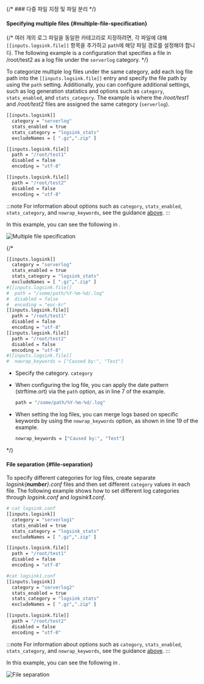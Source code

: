 {/* ### 다중 파일 지정 및 파일 분리  */}

#### Specifying multiple files {#multiple-file-specification}

{/* 여러 개의 로그 파일을 동일한 카테고리로 지정하려면, 각 파일에 대해 `[[inputs.logsink.file]]` 항목을 추가하고 `path`에 해당 파일 경로를 설정해야 합니다. The following example is a configuration that specifies a file in /root/test2 as a log file under the `serverlog` category.  */}

To categorize multiple log files under the same category, add each log file path into the `[[inputs.logsink.file]]` entry and specify the file path by using the `path` setting. Additionally, you can configure additional settings, such as log generation statistics and options such as `category`, `stats_enabled`, and `stats_category`. The example is where the */root/test1* and */root/test2* files are assigned the same category (`serverlog`).

```bash {2,7-15}
[[inputs.logsink]]
  category = "serverlog"
  stats_enabled = true
  stats_category = "logsink_stats"
  excludeNames = [ ".gz",".zip" ]

[[inputs.logsink.file]]
  path = "/root/test1"
  disabled = false
  encoding = "utf-8"

[[inputs.logsink.file]]
  path = "/root/test2"
  disabled = false
  encoding = "utf-8"
```

:::note
For information about options such as `category`, `stats_enabled`, `stats_category`, and `nowrap_keywords`, see the guidance [above](#server-log-settings). 
:::

In this example, you can see the following in <Cmdname sid="side_logTail" className="uitext" />.

![Multiple file specification](/img/log-server-multi-file.png)

{/\* <Columns>

<Column className="text--left width--45">

```bash {7,10-17,19} showLineNumbers
[[inputs.logsink]]
  category = "serverlog"
  stats_enabled = true
  stats_category = "logsink_stats"
  excludeNames = [ ".gz",".zip" ]
#[[inputs.logsink.file]]
#  path = "/some/path/%Y-%m-%d/.log"
#  disabled = false
#  encoding = "euc-kr"
[[inputs.logsink.file]]
  path = "/root/test1"
  disabled = false
  encoding = "utf-8"
[[inputs.logsink.file]]
  path = "/root/test2"
  disabled = false
  encoding = "utf-8"
#[[inputs.logsink.file]]
#  nowrap_keywords = ["Caused by:", "Test"]
```

</Column>

<Column className="text--left">

- Specify the category. `category` 

- When configuring the log file, you can apply the date pattern (strftime.ort) via the `path` option, as in line 7 of the example. 

  ```bash
  path = "/some/path/%Y-%m-%d/.log"
  ```

- When setting the log files, you can merge logs based on specific keywords by using the `nowrap_keywords` option, as shown in line 19 of the example. 

  ```bash
  nowrap_keywords = ["Caused by:", "Test"]
  ```

</Column>

</Columns> */}

#### File separation {#file-separation}

To specify different categories for log files, create separate *logsink\{<b>number</b>\}.conf* files and then set different `category` values ​​in each file. The following example shows how to set different log categories through *logsink.conf* and *logsink<b>1</b>.conf*.

<Columns>

<Column className="text--left width--50-2">

```bash title='logsink.conf' {1,3,9}
# cat logsink.conf
[[inputs.logsink]]
  category = "serverlog1"
  stats_enabled = true
  stats_category = "logsink_stats"
  excludeNames = [ ".gz",".zip" ]

[[inputs.logsink.file]]
  path = "/root/test1"
  disabled = false
  encoding = "utf-8"
```

</Column>

<Column className="text--left">

```bash title='logsink1.conf' {1,3,9}
#cat logsink1.conf
[[inputs.logsink]]
  category = "serverlog2"
  stats_enabled = true
  stats_category = "logsink_stats"
  excludeNames = [ ".gz",".zip" ]

[[inputs.logsink.file]]
  path = "/root/test2"
  disabled = false
  encoding = "utf-8"
```

</Column>

</Columns>

:::note
For information about options such as `category`, `stats_enabled`, `stats_category`, and `nowrap_keywords`, see the guidance [above](#server-log-settings). 
:::

In this example, you can see the following in <Cmdname sid="side_logTail" className="uitext" />.

![File separation](/img/log-server-file-separation.png)
